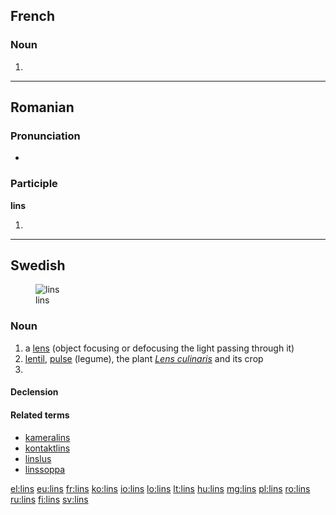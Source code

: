 ==French==

===Noun===
{{head|fr|plural|g=?}}

# {{plural of|lin|lang=fr}}

----

==Romanian==

===Pronunciation===
* {{IPA|[lins]|lang=ro}}

===Participle===
'''lins'''

# {{past participle of|linge|lang=ro}}

----

==Swedish==
[[Image:Linstyper.png|thumb|lins]]

===Noun===
{{sv-noun|c}}

# a [[lens]] (object focusing or defocusing the light passing through it)
# [[lentil]], [[pulse]] (legume), the plant ''[[Lens culinaris]]'' and its crop
# {{sv-noun-form-indef-gen|lin}}

====Declension====
{{sv-noun-reg-er|genitive=}}

====Related terms====
* [[kameralins]]
* [[kontaktlins]]
* [[linslus]]
* [[linssoppa]]

[[el:lins]]
[[eu:lins]]
[[fr:lins]]
[[ko:lins]]
[[io:lins]]
[[lo:lins]]
[[lt:lins]]
[[hu:lins]]
[[mg:lins]]
[[pl:lins]]
[[ro:lins]]
[[ru:lins]]
[[fi:lins]]
[[sv:lins]]